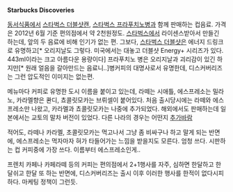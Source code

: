 ''' Starbucks Discoveries'''

[[동서식품]]에서 [[스타벅스 더블샷]]캔, [[스타벅스 프라푸치노]]병과 함께 판매하는 컵음료. 가격은 2012년 6월 기준 편의점에서 약 2천원정도. [[스타벅스]]에서 라이센스받아서 만들긴 하는데, 앞의 두 음료에 비해 인기가 없는 편. 그보다, [[스타벅스 더블샷]]은 에너지 드링크로 유명하고[* 오리지날도 그렇다. 미국에서는 대놓고 더블샷 Energy+ 시리즈가 있다. 443ml이라는 크고 아름다운 용량이다] 프라푸치노 병은 오리지날과 괴리감이 있긴 하지만[* 원래 얼음을 갈아만드는 음료니..]병커피의 대명사로서 유명한데, 디스커버리즈는 그런 압도적인 이미지는 없는편.

메뉴마다 커피로 유명한 도시 이름을 붙이고 있는데, 라떼는 시애틀, 에스프레소는 밀라노, 카라멜향은 콴디, 쵸콜릿모카는 브뤼셀이 붙어있다. 처음 출시당시에는 라떼와 에스프레소만 나왔고, 카라멜과 쵸콜릿모카는 나중에 추가되었다. 해외에서도 판매하는데 일본에서는 교토의 말차 버전이 있었다. 다른 나라의 경우는 어떤지 [[추가바람]]

적어도, 라떼나 카라멜, 초콜릿모카는 먹고나서 그냥 좀 비싸구나 하고 말게 되는 반면에, 에스프레소는 먹자마자 혀가 타들어가는 느낌을 받을지도 모른다. 엄청 쓰다. 시판하는 컵 커피중에 가장 쓰다. 이름부터 에스프레소인게..

프렌치 카페나 카페라떼 등의 커피는 편의점에서 2+1행사를 자주, 심하면 한달하고 한달쉬고 한달 또 하는 반면에, 디스커버리즈는 출시 이후 이러한 행사를 한적이 없다시피하다. 마케팅 정책이 그런듯. 
